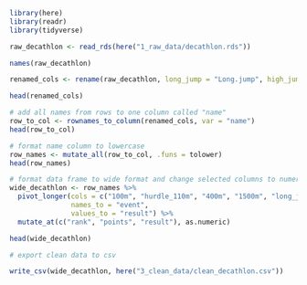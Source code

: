 
```r
library(here)
library(readr)
library(tidyverse)
```


```r
raw_decathlon <- read_rds(here("1_raw_data/decathlon.rds"))
```


```r
names(raw_decathlon)
```

```r
renamed_cols <- rename(raw_decathlon, long_jump = "Long.jump", high_jump = "High.jump", shot_put = "Shot.put", discus = "Discus", pole_vault = "Pole.vault", javeline = "Javeline", rank = "Rank", points = "Points", competition = "Competition", hurdle_110m = "110m.hurdle")

head(renamed_cols)
```


```r
# add all names from rows to one column called "name"
row_to_col <- rownames_to_column(renamed_cols, var = "name")
head(row_to_col)
```


```r
# format name column to lowercase
row_names <- mutate_all(row_to_col, .funs = tolower)
head(row_names)
```


```r
# format data frame to wide format and change selected columns to numeric
wide_decathlon <- row_names %>%
  pivot_longer(cols = c("100m", "hurdle_110m", "400m", "1500m", "long_jump", "high_jump", "pole_vault", "shot_put", "discus", "javeline"), 
               names_to = "event", 
               values_to = "result") %>%
  mutate_at(c("rank", "points", "result"), as.numeric)

head(wide_decathlon)
```


```r
# export clean data to csv

write_csv(wide_decathlon, here("3_clean_data/clean_decathlon.csv"))

```














